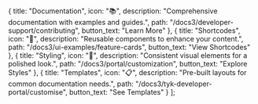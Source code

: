 
  {
    title: "Documentation",
    icon: "📚",
    description: "Comprehensive documentation with examples and guides.",
    path: "/docs3/developer-support/contributing",
    button_text: "Learn More"
  },
  {
    title: "Shortcodes",
    icon: "🧩",
    description: "Reusable components to enhance your content.",
    path: "/docs3/ui-examples/feature-cards",
    button_text: "View Shortcodes"
  },
  {
    title: "Styling",
    icon: "🎨",
    description: "Consistent visual elements for a polished look.",
    path: "/docs3/portal/customization",
    button_text: "Explore Styles"
  },
  {
    title: "Templates",
    icon: "📋",
    description: "Pre-built layouts for common documentation needs.",
    path: "/docs3/tyk-developer-portal/customise",
    button_text: "See Templates"
  }
];

<FeatureCards components={components} />
